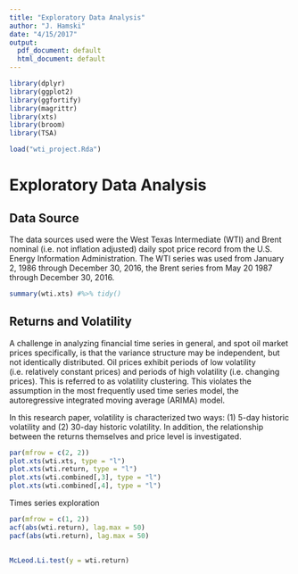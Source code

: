 ```yaml
---
title: "Exploratory Data Analysis"
author: "J. Hamski"
date: "4/15/2017"
output:
  pdf_document: default
  html_document: default
---
```


```r
library(dplyr)
library(ggplot2)
library(ggfortify)
library(magrittr)
library(xts)
library(broom)
library(TSA)
```

```r
load("wti_project.Rda")
```


# Exploratory Data Analysis
## Data Source
The data sources used were the West Texas Intermediate (WTI) and Brent nominal (i.e. not inflation adjusted) daily spot price record from the U.S. Energy Information Administration. The WTI series was used from January 2, 1986 through December 30, 2016, the Brent series from May 20 1987 through December 30, 2016. 
```r
summary(wti.xts) #%>% tidy()
```


## Returns and Volatility
A challenge in analyzing financial time series in general, and spot oil market prices specifically, is that the variance structure may be independent, but not identically distributed. Oil prices exhibit periods of low volatility (i.e. relatively constant prices) and periods of high volatility (i.e. changing prices). This is referred to as volatility clustering. This violates the assumption in the most frequently used time series model, the autoregressive integrated moving average (ARIMA) model.  

In this research paper, volatility is characterized two ways: (1) 5-day historic volatility and (2) 30-day historic volatility. In addition, the relationship between the returns themselves and price level is investigated. 

```r
par(mfrow = c(2, 2))
plot.xts(wti.xts, type = "l")
plot.xts(wti.return, type = "l")
plot.xts(wti.combined[,3], type = "l")
plot.xts(wti.combined[,4], type = "l")
```


Times series exploration 

```r
par(mfrow = c(1, 2))
acf(abs(wti.return), lag.max = 50)
pacf(abs(wti.return), lag.max = 50)
               
```
```r

McLeod.Li.test(y = wti.return)

```

